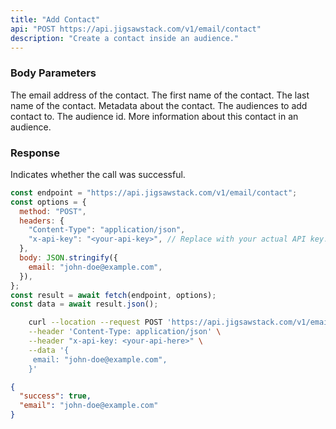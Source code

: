 ```yaml
---
title: "Add Contact"
api: "POST https://api.jigsawstack.com/v1/email/contact"
description: "Create a contact inside an audience."
---
```


### Body Parameters

<ParamField body="email" type="string" required>
  The email address of the contact.
</ParamField>

<ParamField body="first_name" type="string">
  The first name of the contact.
</ParamField>

<ParamField body="last_name" type="string">
  The last name of the contact.
</ParamField>

<ParamField body="metadata" type="object">
  Metadata about the contact.
</ParamField>

<ParamField body="audiences" type="array">
 The audiences to add contact to.
<Expandable title="property">
  <ParamField body="audience_id" type="string">
  The audience id.
  </ParamField>
  <ParamField body="audience_metadata" type="object">
   More information about this contact in an audience. 
  </ParamField>
</Expandable>

</ParamField>

<Snippet file="header.mdx" />

### Response

<ResponseField name="success" type="boolean">
  Indicates whether the call was successful.
</ResponseField>

<RequestExample>

```javascript Node.js
const endpoint = "https://api.jigsawstack.com/v1/email/contact";
const options = {
  method: "POST",
  headers: {
    "Content-Type": "application/json",
    "x-api-key": "<your-api-key>", // Replace with your actual API key.
  },
  body: JSON.stringify({
    email: "john-doe@example.com",
  }),
};
const result = await fetch(endpoint, options);
const data = await result.json();
```

```bash cURL
    curl --location --request POST 'https://api.jigsawstack.com/v1/email/contact' \
    --header 'Content-Type: application/json' \
    --header "x-api-key: <your-api-here>" \
    --data '{
     email: "john-doe@example.com",
    }'
```

</RequestExample>

<ResponseExample>

```json Response
{
  "success": true,
  "email": "john-doe@example.com"
}
```

</ResponseExample>
